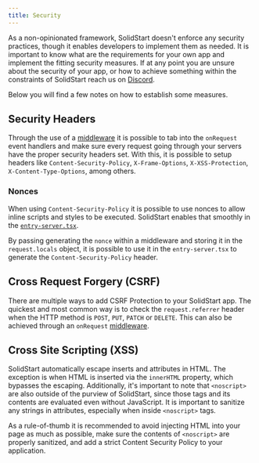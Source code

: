 ```yaml
---
title: Security
---
```


As a non-opinionated framework, SolidStart doesn't enforce any security practices, though it enables developers to implement them as needed.
It is important to know what are the requirements for your own app and implement the fitting security measures.
If at any point you are unsure about the security of your app, or how to achieve something within the constraints of SolidStart reach us on [Discord](https://discord.gg/solidjs).

Below you will find a few notes on how to establish some measures.

## Security Headers

Through the use of a [middleware](/solid-start/reference/server/create-middleware#example) it is possible to tab into the `onRequest` event handlers and make sure every request going through your servers have the proper security headers set.
With this, it is possible to setup headers like `Content-Security-Policy`, `X-Frame-Options`, `X-XSS-Protection`, `X-Content-Type-Options`, among others.

### Nonces

When using `Content-Security-Policy` it is possible to use nonces to allow inline scripts and styles to be executed.
SolidStart enables that smoothly in the [`entry-server.tsx`](/solid-start/reference/entrypoints/entry-server).

By passing generating the `nonce` within a middleware and storing it in the `request.locals` object, it is possible to use it in the `entry-server.tsx` to generate the `Content-Security-Policy` header.

## Cross Request Forgery (CSRF)

There are multiple ways to add CSRF Protection to your SolidStart app.
The quickest and most common way is to check the `request.referrer` header when the HTTP method is `POST`, `PUT`, `PATCH` or `DELETE`.
This can also be achieved through an `onRequest` [middleware](/solid-start/reference/server/create-middleware#example).

## Cross Site Scripting (XSS)

SolidStart automatically escape inserts and attributes in HTML. 
The exception is when HTML is inserted via the `innerHTML` property, which bypasses the escaping.
Additionally, it's important to note that `<noscript>` are also outside of the purview of SolidStart, since those tags and its contents are evaluated even without JavaScript.
It is important to sanitize any strings in attributes, especially when inside `<noscript>` tags.

As a rule-of-thumb it is recommended to avoid injecting HTML into your page as much as possible, make sure the contents of `<noscript>` are properly sanitized, and add a strict Content Security Policy to your application.
